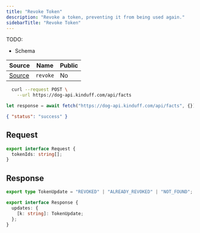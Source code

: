 ```yaml
---
title: "Revoke Token"
description: "Revoke a token, preventing it from being used again."
sidebarTitle: "Revoke Token"
---
```


TODO:

- Schema

| Source                                                                                                      | Name     | Public     |
| ----------------------------------------------------------------------------------------------------------- | -------- | ---------- |
| [Source](https://github.com/rivet-gg/opengb-registry/tree/main/modules/tokens/scripts/revoke.ts) | `revoke` | No |

<RequestExample>

```bash curl
  curl --request POST \
    --url https://dog-api.kinduff.com/api/facts
```

```typescript TypeScript
let response = await fetch("https://dog-api.kinduff.com/api/facts", {});
```

</RequestExample>

<ResponseExample>

```json Response
{ "status": "success" }
```

</ResponseExample>

## Request

```typescript
export interface Request {
  tokenIds: string[];
}
```

## Response

```typescript
export type TokenUpdate = "REVOKED" | "ALREADY_REVOKED" | "NOT_FOUND";

export interface Response {
  updates: {
    [k: string]: TokenUpdate;
  };
}
```
